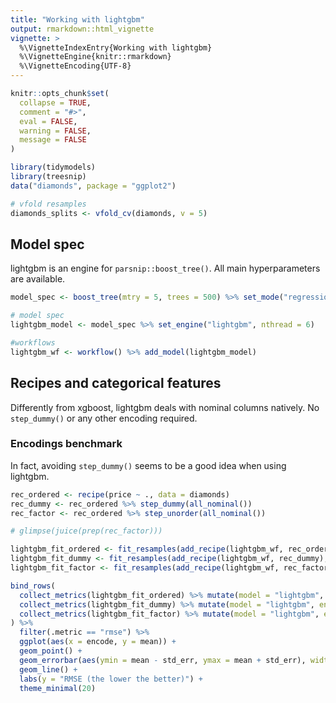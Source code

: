 ```yaml
---
title: "Working with lightgbm"
output: rmarkdown::html_vignette
vignette: >
  %\VignetteIndexEntry{Working with lightgbm}
  %\VignetteEngine{knitr::rmarkdown}
  %\VignetteEncoding{UTF-8}
---
```


```r
knitr::opts_chunk$set(
  collapse = TRUE,
  comment = "#>",
  eval = FALSE,
  warning = FALSE,
  message = FALSE
)
```

```r
library(tidymodels)
library(treesnip)
data("diamonds", package = "ggplot2")

# vfold resamples
diamonds_splits <- vfold_cv(diamonds, v = 5)
```

## Model spec

lightgbm is an engine for `parsnip::boost_tree()`. All main hyperparameters are available.

```r
model_spec <- boost_tree(mtry = 5, trees = 500) %>% set_mode("regression")

# model spec
lightgbm_model <- model_spec %>% set_engine("lightgbm", nthread = 6)

#workflows
lightgbm_wf <- workflow() %>% add_model(lightgbm_model)
```

## Recipes and categorical features

Differently from xgboost, lightgbm deals with nominal columns natively. No `step_dummy()` or any other encoding required.

### Encodings benchmark

In fact, avoiding `step_dummy()` seems to be a good idea when using lightgbm.

```r
rec_ordered <- recipe(price ~ ., data = diamonds) 
rec_dummy <- rec_ordered %>% step_dummy(all_nominal())
rec_factor <- rec_ordered %>% step_unorder(all_nominal())

# glimpse(juice(prep(rec_factor)))

lightgbm_fit_ordered <- fit_resamples(add_recipe(lightgbm_wf, rec_ordered), resamples = diamonds_splits)
lightgbm_fit_dummy <- fit_resamples(add_recipe(lightgbm_wf, rec_dummy), resamples = diamonds_splits)
lightgbm_fit_factor <- fit_resamples(add_recipe(lightgbm_wf, rec_factor), resamples = diamonds_splits)
```


```r
bind_rows(
  collect_metrics(lightgbm_fit_ordered) %>% mutate(model = "lightgbm", encode = "ordered"),
  collect_metrics(lightgbm_fit_dummy) %>% mutate(model = "lightgbm", encode = "dummy"),
  collect_metrics(lightgbm_fit_factor) %>% mutate(model = "lightgbm", encode = "factor"),
) %>%
  filter(.metric == "rmse") %>%
  ggplot(aes(x = encode, y = mean)) +
  geom_point() +
  geom_errorbar(aes(ymin = mean - std_err, ymax = mean + std_err), width = 0.2) +
  geom_line() +
  labs(y = "RMSE (the lower the better)") +
  theme_minimal(20)
```
